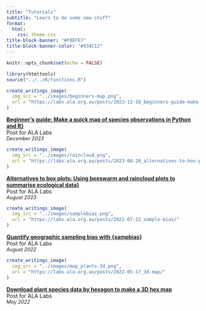 ```yaml
---
title: "Tutorials"
subtitle: "Learn to do some new stuff"
format: 
  html: 
    css: theme.css
title-block-banner: "#F8EFE7"
title-block-banner-color: "#934C12"
---
```


```r
knitr::opts_chunk$set(echo = FALSE)
```

```r
library(htmltools)
source("../../R/functions.R")
```


::: {.column-body-outset}

::: {.grid}

::: {.g-col-4}

```r
create_writings_image(
  img_src = "../images/beginners-map.png",
  url = "https://labs.ala.org.au/posts/2023-12-18_beginners-guide-make-a-map/"
)
```

:::
::: {.g-col-8}
[**Beginner’s guide: Make a quick map of species observations in Python and R}**](https://labs.ala.org.au/posts/2023-12-18_beginners-guide-make-a-map/) \
Post for ALA Labs \
[*December 2023*]{style="font-size:.8rem"}
:::

::: {.g-col-4}

```r
create_writings_image(
  img_src = "../images/raincloud.png",
  url = "https://labs.ala.org.au/posts/2023-08-28_alternatives-to-box-plots/post.html"
)
```

:::
::: {.g-col-8}
[**Alternatives to box plots: Using beeswarm and raincloud plots to summarise ecological data}**](https://labs.ala.org.au/posts/2023-08-28_alternatives-to-box-plots/) \
Post for ALA Labs \
[*August 2023*]{style="font-size:.8rem"}
:::

::: {.g-col-4}

```r
create_writings_image(
  img_src = "../images/samplebias.png",
  url = "https://labs.ala.org.au/posts/2022-07-22_sample-bias/"
)
```

:::
::: {.g-col-8}
[**Quantify geographic sampling bias with {sampbias}**](https://labs.ala.org.au/posts/2022-07-22_sample-bias/) \
Post for ALA Labs \
[*August 2022*]{style="font-size:.8rem"}
:::

::: {.g-col-4}

```r
create_writings_image(
  img_src = "../images/map_plants-3d.png",
  url = "https://labs.ala.org.au/posts/2022-05-17_3d-map/"
)
```

:::
::: {.g-col-8}
[**Download plant species data by hexagon to make a 3D hex map**](https://labs.ala.org.au/posts/2022-05-17_3d-map/) \
Post for ALA Labs \
[*May 2022*]{style="font-size:.8rem"}
:::


:::
:::